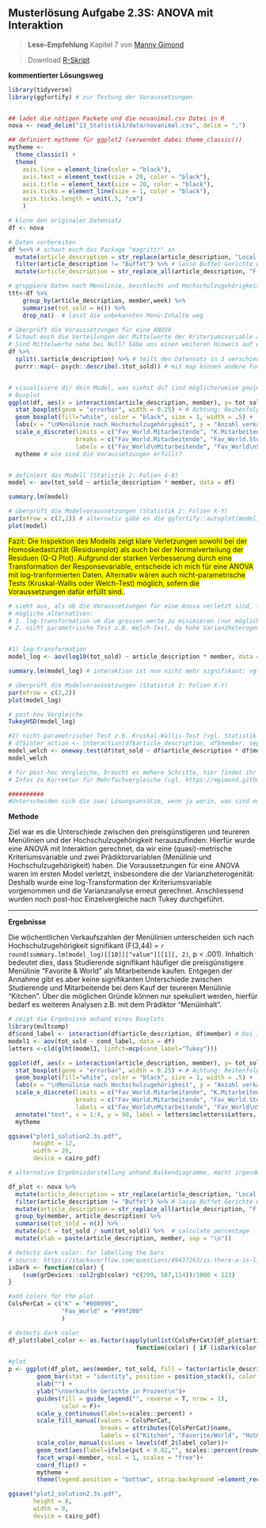 ## Musterlösung Aufgabe 2.3S: ANOVA mit Interaktion
>**Lese-Empfehlung** Kapitel 7 von [Manny Gimond](https://mgimond.github.io/Stats-in-R/ANOVA.html)

>Download [R-Skript](14_Statistik2/RFiles/solution_stat2.3s.R)

**kommentierter Lösungsweg**
```r

library(tidyverse)
library(ggfortify) # zur Testung der Voraussetzungen


## ladet die nötigen Packete und die novanimal.csv Datei in R
nova <- read_delim("13_Statistik1/data/novanimal.csv", delim = ";")

## definiert mytheme für ggplot2 (verwendet dabei theme_classic())
mytheme <- 
  theme_classic() + 
  theme(
    axis.line = element_line(color = "black"), 
    axis.text = element_text(size = 20, color = "black"), 
    axis.title = element_text(size = 20, color = "black"), 
    axis.ticks = element_line(size = 1, color = "black"), 
    axis.ticks.length = unit(.5, "cm")
    )


```


```r
# klone den originaler Datensatz
df <- nova 

# Daten vorbereiten
df %<>% # schaut euch das Package "magrittr" an
  mutate(article_description = str_replace(article_description, "Local ", "")) %>% # ersetze Local mit einem leeren String
  filter(article_description != "Buffet") %>% # lasse Buffet Gerichte weg
  mutate(article_description = str_replace_all(article_description, "F|W", "Fav_World")) #  fasse die zwei Menülinien "World & Favorite" zusammen

# gruppiere Daten nach Menülinie, Geschlecht und Hochschulzugehörigkeit
ttt<-df %>%
    group_by(article_description, member,week) %>% 
    summarise(tot_sold = n()) %>%
    drop_na()  # lasst die unbekannten Menü-Inhalte weg

# überprüft die Voraussetzungen für eine ANOVA
# Schaut euch die Verteilungen der Mittelwerte der Kriteriumsvariable an
# Sind Mittelwerte nahe bei Null? Gäbe uns einen weiteren Hinweis auf eine spezielle Binomail-Verteilung (vgl. Statistik 4, Folie 17)
df %>% 
  split(.$article_description) %>% # teilt den Datensatz in 3 verschiedene Datensätze auf
  purrr::map(~ psych::describe(.$tot_sold)) # mit map können andere Funktionen auf den Datensatz angewendet werden (alternative Funktionen sind aggregate oder apply)


# visualisiere dir dein Model, was siehst du? sind möglicherweise gewiesse Voraussetzungen verletzt?
# Boxplot
ggplot(df, aes(x = interaction(article_description, member), y= tot_sold)) + 
  stat_boxplot(geom = "errorbar", width = 0.25) + # Achtung: Reihenfolge spielt hier eine Rolle!
  geom_boxplot(fill="white", color = "black", size = 1, width = .5) +
  labs(x = "\nMenülinie nach Hochschulzugehörigkeit", y = "Anzahl verkaufte Gerichte\n") + 
  scale_x_discrete(limits = c("Fav_World.Mitarbeitende", "K.Mitarbeitende", "Fav_World.Studierende", "K.Studierende"),
                   breaks = c("Fav_World.Mitarbeitende", "Fav_World.Studierende", "K.Mitarbeitende",  "K.Studierende"),
                   labels = c("Fav_World\nMitarbeitende", "Fav_World\nStudierende", "K\nMitarbeitende",  "K\nStudierende")) +
  mytheme # wie sind die Voraussetzungen erfüllt?


# definiert das Modell (Statistik 2: Folien 4-8)
model <- aov(tot_sold ~ article_description * member, data = df)

summary.lm(model)

# überprüft die Modelvoraussetzungen (Statistik 2: Folien X-Y)
par(mfrow = c(2,2)) # alternativ gäbe es die ggfortify::autoplot(model) funktion
plot(model)


```

<span style="background-color: #FFFF00"> Fazit: Die Inspektion des Modells zeigt klare Verletzungen sowohl bei der Homoskedastizität (Residuenplot) als auch bei der Normalverteilung der Residuen (Q-Q Plot). Aufgrund der starken Verbesserung durch eine Transformation der Responsevariable, entscheide ich mich für eine ANOVA mit log-tranformierten Daten. Alternativ wären auch nicht-parametrische Tests (Kruskal-Wallis oder Welch-Test) möglich, sofern die Voraussetzungen dafür erfüllt sind.</span>.

```r
# sieht aus, als ob die Voraussetzungen für eine Anova verletzt sind, insbesondere streuuen die Residuen nicht regelmässig um 0, d.h. sie sind nicht unabhängig
# mögliche alternativen: 
# 1. log-transformation um die grossen werte zu minimieren (nur möglich, wenn keine 0 enthalten sind und die Mittelwerte weit von 0 entfernt sind => bei Zähldaten ist dies leider nicht immer gegeben)
# 2. nicht parametrische Test z.B. Welch-Test, da hohe Varianzheterogenität zwischen den Residuen


#1) log-transformation
model_log <- aov(log10(tot_sold) ~ article_description * member, data = df)

summary.lm(model_log) # interaktion ist nun nicht mehr signifikant: vgl. nochmals euren Boxplot zu beginn, machen diese Koeffizienten sinn?

# überprüft die Modelvoraussetzungen (Statistik 2: Folien X-Y)
par(mfrow = c(2,2))
plot(model_log)

# post-hov Vergleiche
TukeyHSD(model_log)

#2) nicht-parametrischer Test z.B. Kruskal-Wallis-Test (vgl. Statistik 2: Folie 17-18)
# df$inter_action <- interaction(df$article_description, df$member, sep = "") # zuerst Interaktionsterm definineren
model_welch <- oneway.test(df$tot_sold ~ df$article_description * df$member) 
model_welch

# für post-hoc Vergleiche, braucht es mehere Schritte, hier findet ihr mehr Informatinen dazu: https://stackoverflow.com/questions/28587498/post-hoc-tests-for-one-way-anova-with-welchs-correction-in-r
# Infos zu Korrektur für Mehrfachvergleiche (vgl. https://mgimond.github.io/Stats-in-R/ANOVA.html#4_identifying_which_levels_are_different)

##########
#Unterscheiden sich die zwei Lösungsansätze, wenn ja worin, was sind eure Erkärungen dafür?

```

**Methode**

Ziel war es die Unterschiede zwischen den preisgünstigeren und teureren Menülinien und der Hochschulzugehörigkeit herauszufinden: Hierfür wurde eine ANOVA mit Interaktion gerechnet, da wir eine (quasi)-metrische Kriteriumsvariable und zwei Prädiktorvariablen (Menülinie und Hochschulzugehörigkeit) haben. Die Voraussetzungen für eine ANOVA waren im ersten Model verletzt, insbesondere die der Varianzheterogenität: Deshalb wurde eine log-Transformation der Kriteriumsvariable vorgenommen und die Varianzanalyse erneut gerechnet. Anschliessend wurden noch post-hoc Einzelvergleiche nach Tukey durchgeführt.


*******


**Ergebnisse**

Die wöchentlichen Verkaufszahlen der Menülinien unterscheiden sich nach Hochschulzugehörigkeit signifikant (F(3,44) = `r round(summary.lm(model_log)[[10]]["value"][[1]], 2)`, p < .001). Inhaltich bedeutet dies, dass Studierende signifikant häufiger die preisgünstigere Menülinie "Favorite & World" als Mitarbeitende kaufen. Entgegen der Annahme gibt es aber keine signifikanten Unterschiede zwischen Studierende und Mitarbeitende bei dem Kauf der teureren Menülinie "Kitchen". Über die möglichen Gründe können nur spekuliert werden, hierfür bedarf es weiteren Analysen z.B. mit dem Prädiktor "Menüinhalt".


```r

# zeigt die Ergebnisse anhand eines Boxplots
library(multcomp)
df$cond_label <- interaction(df$article_description, df$member) # bei Interaktionen gibt es diesen Trick, um bei den multiplen Vergleiche, die richtigen Buchstaben zu bekommen
model1 <- aov(tot_sold ~ cond_label, data = df)
letters <-cld(glht(model1, linfct=mcp(cond_label="Tukey")))

ggplot(df, aes(x = interaction(article_description, member), y= tot_sold)) + 
  stat_boxplot(geom = "errorbar", width = 0.25) + # Achtung: Reihenfolge spielt hier eine Rolle!
  geom_boxplot(fill="white", color = "black", size = 1, width = .5) +
  labs(x = "\nMenülinie nach Hochschulzugehörigkeit", y = "Anzahl verkaufte Gerichte\n") + 
  scale_x_discrete(limits = c("Fav_World.Mitarbeitende", "K.Mitarbeitende", "Fav_World.Studierende", "K.Studierende"),
                   breaks = c("Fav_World.Mitarbeitende", "Fav_World.Studierende", "K.Mitarbeitende",  "K.Studierende"),
                   labels = c("Fav_World\nMitarbeitende", "Fav_World\nStudierende", "K\nMitarbeitende",  "K\nStudierende")) +
  annotate("text", x = 1:4, y = 90, label = letters$mcletters$Letters, size = 8) +
  mytheme 

ggsave("plot1_solution2.3s.pdf",
       height = 12,
       width = 20,
       device = cairo_pdf)

``` 



```r
# alternative Ergebnisdarstellung anhand Balkendiagramme, macht irgendwie nicht so sinn => effekt kann nicht aufgezeigt werden

df_plot <- nova %>%
  mutate(article_description = str_replace(article_description, "Local ", "")) %>% # ersetze Local mit einem leeren String
  filter(article_description != "Buffet") %>% # lasse Buffet Gerichte weg
  mutate(article_description = str_replace_all(article_description, "F|W", "Fav_World")) %>% 
  group_by(member, article_description) %>% 
  summarise(tot_sold = n()) %>% 
  mutate(pct = tot_sold / sum(tot_sold)) %>%  # calculate percentage
  mutate(xlab = paste(article_description, member, sep = "\n"))

# detects dark color: for labelling the bars
# source: https://stackoverflow.com/questions/49437263/is-there-a-is-light-or-is-dark-color-function-in-r
isDark <- function(color) {
    (sum(grDevices::col2rgb(color) *c(299, 587,114))/1000 < 123)
}

#add colors for the plot
ColsPerCat = c("K" = "#008099",
               "Fav_World" = "#99f200"
               )

# detects dark color
df_plot$label_color <- as.factor(sapply(unlist(ColsPerCat)[df_plot$article_description], 
                                    function(color) { if (isDark(color)) 'white' else 'black' })) 

#plot
p <- ggplot(df_plot, aes(member, tot_sold, fill = factor(article_description, c("K", "Fav_World")), color = label_color)) + 
        geom_bar(stat = "identity", position = position_stack(), color = NA, width = .6) + # set color NA otherwise error occurs
        xlab("") +
        ylab("\nVerkaufte Gerichte in Prozent\n")+
        guides(fill = guide_legend("", reverse = T, nrow = 1),
               color = F)+
        scale_y_continuous(labels=scales::percent) +
        scale_fill_manual(values = ColsPerCat,
                          breaks = attributes(ColsPerCat)$name,
                          labels = c("Kitchen", "Favorite/World", "Hot&Cold (Buffet)"))+
        scale_color_manual(values = levels(df_2$label_color))+
        geom_text(aes(label=ifelse(pct < 0.02,"", scales::percent(round(pct,2), accuracy = 1))), size = 12, position = position_stack(vjust = 0.5)) + # omit 0% with ifelse()
        facet_wrap(~member, ncol = 1, scales = "free")+
        coord_flip() +
        mytheme +
        theme(legend.position = "bottom", strip.background =element_rect(fill="grey95")) 

ggsave("plot2_solution2.3s.pdf",
       height = 8,
       width = 9,
       device = cairo_pdf)

```

